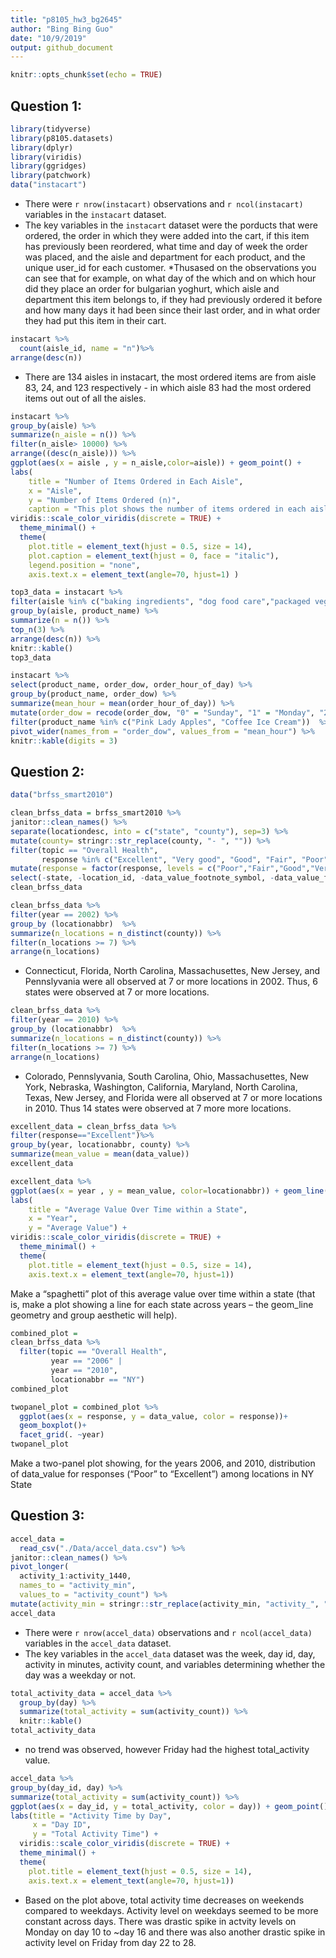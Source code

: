 ```yaml
---
title: "p8105_hw3_bg2645"
author: "Bing Bing Guo"
date: "10/9/2019"
output: github_document
---
```


```r
knitr::opts_chunk$set(echo = TRUE)
```
## Question 1: 
```r
library(tidyverse)
library(p8105.datasets)
library(dplyr)
library(viridis)
library(ggridges) 
library(patchwork)
data("instacart")
```

* There were `r nrow(instacart)` observations and `r ncol(instacart)` variables in the `instacart` dataset. 
* The key variables in the `instacart` dataset were the porducts that were ordered, the order in which they were added into the cart, if this item has previously been reordered, what time and day of week the order was placed, and the aisle and department for each product, and the unique user_id for each customer. 
*Thusased on the observations you can see that for example, on what day of the which and on which hour did they place an order for bulgarian yoghurt, which aisle and department this item belongs to, if they had previously ordered it before and how many days it had been since their last order, and in what order they had put this item in their cart. 

```r
instacart %>%
  count(aisle_id, name = "n")%>%
arrange(desc(n))
```
* There are 134 aisles in instacart, the most ordered items are from aisle 83, 24, and 123 respectively - in which aisle 83 had the most ordered items out out of all the aisles. 


```r
instacart %>%
group_by(aisle) %>%
summarize(n_aisle = n()) %>%
filter(n_aisle> 10000) %>%
arrange((desc(n_aisle))) %>%
ggplot(aes(x = aisle , y = n_aisle,color=aisle)) + geom_point() + 
labs(
    title = "Number of Items Ordered in Each Aisle", 
    x = "Aisle",
    y = "Number of Items Ordered (n)",
    caption = "This plot shows the number of items ordered in each aisle, limited to aisles with more than 10,000 items ordered" ) + 
viridis::scale_color_viridis(discrete = TRUE) + 
  theme_minimal() + 
  theme(
    plot.title = element_text(hjust = 0.5, size = 14),   
    plot.caption = element_text(hjust = 0, face = "italic"), 
    legend.position = "none", 
    axis.text.x = element_text(angle=70, hjust=1) ) 
```

```r
top3_data = instacart %>%
filter(aisle %in% c("baking ingredients", "dog food care","packaged vegetables fruits")) %>%
group_by(aisle, product_name) %>%
summarize(n = n()) %>%
top_n(3) %>%
arrange(desc(n)) %>%
knitr::kable()
top3_data
```

```r
instacart %>%
select(product_name, order_dow, order_hour_of_day) %>%
group_by(product_name, order_dow) %>%
summarize(mean_hour = mean(order_hour_of_day)) %>%
mutate(order_dow = recode(order_dow, "0" = "Sunday", "1" = "Monday", "2" = "Tuesday", "3" = "Wednesday", "4" = "Thursday", "5" = "Friday", "6" = "Saturday"))  %>%
filter(product_name %in% c("Pink Lady Apples", "Coffee Ice Cream"))  %>%
pivot_wider(names_from = "order_dow", values_from = "mean_hour") %>%
knitr::kable(digits = 3)
```
## Question 2: 
```r
data("brfss_smart2010") 
```

```r
clean_brfss_data = brfss_smart2010 %>%
janitor::clean_names() %>%
separate(locationdesc, into = c("state", "county"), sep=3) %>% 
mutate(county= stringr::str_replace(county, "- ", "")) %>% 
filter(topic == "Overall Health", 
       response %in% c("Excellent", "Very good", "Good", "Fair", "Poor")) %>%
mutate(response = factor(response, levels = c("Poor","Fair","Good","Very good", "Excellent" ))) %>%
select(-state, -location_id, -data_value_footnote_symbol, -data_value_footnote)
clean_brfss_data
```


```r
clean_brfss_data %>% 
filter(year == 2002) %>%
group_by (locationabbr)  %>%
summarize(n_locations = n_distinct(county)) %>%
filter(n_locations >= 7) %>%
arrange(n_locations) 
```
* Connecticut, Florida, North Carolina, Massachusettes, New Jersey, and Pennslyvania were all observed at 7 or more locations in 2002. Thus, 6 states were observed at 7 or more locations.   
```r
clean_brfss_data %>% 
filter(year == 2010) %>%
group_by (locationabbr)  %>%
summarize(n_locations = n_distinct(county)) %>%
filter(n_locations >= 7) %>%
arrange(n_locations)
```
* Colorado, Pennslyvania, South Carolina, Ohio, Massachusettes, New York, Nebraska, Washington, California, Maryland, North Carolina, Texas, New Jersey, and Florida were all observed at 7 or more locations in 2010. Thus 14 states were observed at 7 more more locations.

```r
excellent_data = clean_brfss_data %>%
filter(response=="Excellent")%>% 
group_by(year, locationabbr, county) %>% 
summarize(mean_value = mean(data_value)) 
excellent_data
```

```r

excellent_data %>%
ggplot(aes(x = year , y = mean_value, color=locationabbr)) + geom_line() + 
labs(
    title = "Average Value Over Time within a State", 
    x = "Year",
    y = "Average Value") + 
viridis::scale_color_viridis(discrete = TRUE) + 
  theme_minimal() + 
  theme(
    plot.title = element_text(hjust = 0.5, size = 14), 
    axis.text.x = element_text(angle=70, hjust=1))
```

Make a “spaghetti” plot of this average value over time within a state (that is, make a plot showing a line for each state across years – the geom_line geometry and group aesthetic will help).

```r
combined_plot = 
clean_brfss_data %>%
  filter(topic == "Overall Health",  
         year == "2006" | 
         year == "2010",
         locationabbr == "NY") 
combined_plot

twopanel_plot = combined_plot %>% 
  ggplot(aes(x = response, y = data_value, color = response))+
  geom_boxplot()+
  facet_grid(. ~year) 
twopanel_plot
```

Make a two-panel plot showing, for the years 2006, and 2010, distribution of data_value for responses (“Poor” to “Excellent”) among locations in NY State

## Question 3: 
```r
accel_data = 
  read_csv("./Data/accel_data.csv") %>% 
janitor::clean_names() %>% 
pivot_longer( 
  activity_1:activity_1440, 
  names_to = "activity_min", 
  values_to = "activity_count") %>%
mutate(activity_min = stringr::str_replace(activity_min, "activity_", ""), activity_min = as.numeric(activity_min), weekday = day %in% c("Monday", "Tuesday", "Wednesday", "Thursday", "Friday"), weekend = day %in% c("Saturday", "Sunday"), day = factor(day, levels = c("Monday", "Tuesday", "Wednesday", "Thursday", "Friday", "Saturday", "Sunday"))) 
accel_data
```

* There were `r nrow(accel_data)` observations and `r ncol(accel_data)` variables in the `accel_data` dataset. 
* The key variables in the `accel_data` dataset was the week, day id, day, activity in minutes, activity count, and variables determining whether the day was a weekday or not. 

```r
total_activity_data = accel_data %>%
  group_by(day) %>%
  summarize(total_activity = sum(activity_count)) %>%
  knitr::kable()
total_activity_data
```

* no trend was observed, however Friday had the highest total_activity value. 
```r
accel_data %>%
group_by(day_id, day) %>% 
summarize(total_activity = sum(activity_count)) %>% 
ggplot(aes(x = day_id, y = total_activity, color = day)) + geom_point() + geom_line() +
labs(title = "Activity Time by Day", 
     x = "Day ID",
     y = "Total Activity Time") + 
  viridis::scale_color_viridis(discrete = TRUE) + 
  theme_minimal() + 
  theme(
    plot.title = element_text(hjust = 0.5, size = 14), 
    axis.text.x = element_text(angle=70, hjust=1))
```

* Based on the plot above, total activity time decreases on weekends compared to weekdays. Activity level on weekdays seemed to be more constant across days. There was drastic spike in actvity levels on Monday on day 10 to ~day 16 and there was  also another drastic spike in activity level on Friday from day 22 to 28. 
